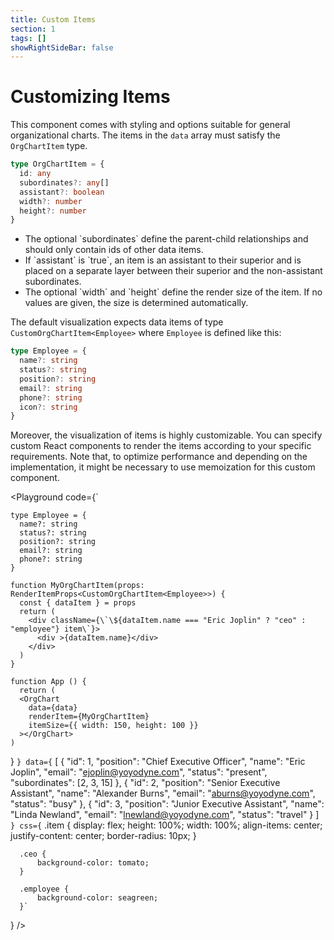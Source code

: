 ```yaml
---
title: Custom Items
section: 1
tags: []
showRightSideBar: false
---
```


# Customizing Items

This component comes with styling and options suitable for general organizational charts. The items in the `data` array must satisfy the `OrgChartItem` type.

```ts
type OrgChartItem = {
  id: any
  subordinates?: any[]
  assistant?: boolean
  width?: number
  height?: number
}
```
<ul className="list-disc ml-4">
  <li>The optional `subordinates` define the parent-child relationships and should only contain ids of other data items.</li>
  <li>If `assistant` is `true`, an item is an assistant to their superior and is placed on a separate layer between their superior and the non-assistant subordinates.</li>
  <li>The optional `width` and `height` define the render size of the item. If no values are given, the size is determined automatically.</li>
</ul>

The default visualization expects data items of type `CustomOrgChartItem<Employee>` where `Employee` is defined like this:
```ts
type Employee = {
  name?: string
  status?: string
  position?: string
  email?: string
  phone?: string
  icon?: string
}
```

Moreover, the visualization of items is highly customizable. You can specify custom React components to render the items according to your specific requirements.
Note that, to optimize performance and depending on the implementation, it might be necessary to use memoization for this custom component.

<Playground
  code={`
  
    type Employee = {
      name?: string
      status?: string
      position?: string
      email?: string
      phone?: string
    }
  
    function MyOrgChartItem(props: RenderItemProps<CustomOrgChartItem<Employee>>) {
      const { dataItem } = props
      return (
        <div className={\`\${dataItem.name === "Eric Joplin" ? "ceo" : "employee"} item\`}>
          <div >{dataItem.name}</div>
        </div>
      )
    }
  
    function App () {
      return (
      <OrgChart
        data={data}
        renderItem={MyOrgChartItem}
        itemSize={{ width: 150, height: 100 }}
      ></OrgChart>
    )
  }
`}
  data={`
    [
     {
       "id": 1,
       "position": "Chief Executive Officer",
       "name": "Eric Joplin",
       "email": "ejoplin@yoyodyne.com",
       "status": "present",
       "subordinates": [2, 3, 15]
     },
     {
       "id": 2,
       "position": "Senior Executive Assistant",
       "name": "Alexander Burns",
       "email": "aburns@yoyodyne.com",
       "status": "busy"
     },
     {
       "id": 3,
       "position": "Junior Executive Assistant",
       "name": "Linda Newland",
       "email": "lnewland@yoyodyne.com",
       "status": "travel"
     }
   ]
  `}
  css={`
      .item {
          display: flex;
          height: 100%;
          width: 100%;
          align-items: center;
          justify-content: center;
          border-radius: 10px;
      }

      .ceo {
          background-color: tomato;
      }

      .employee {
          background-color: seagreen;
      }`
  }
/>
